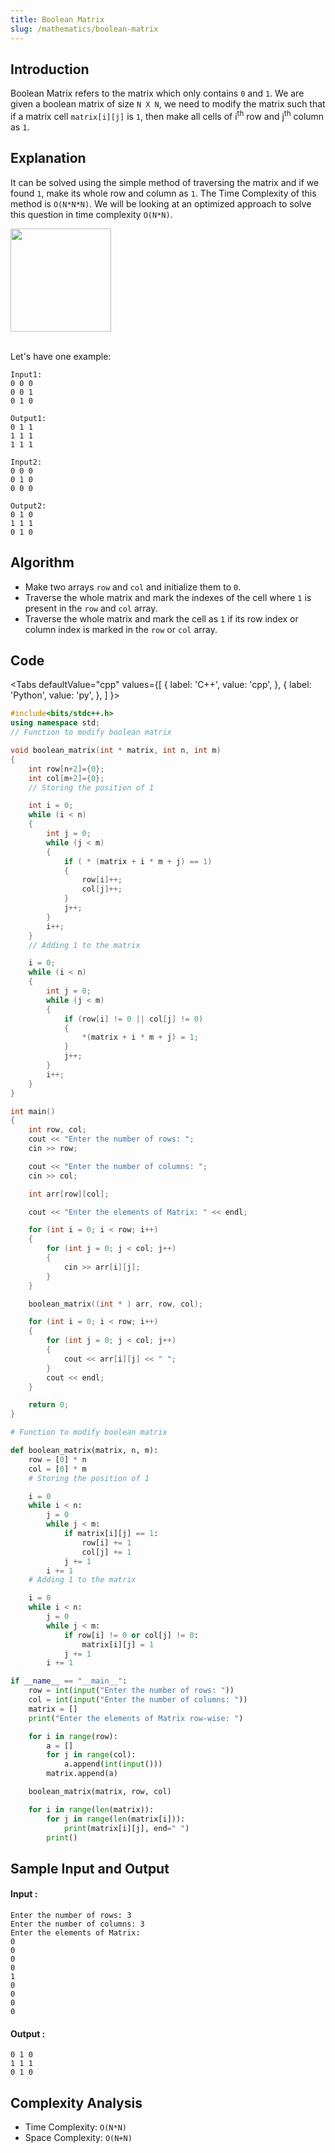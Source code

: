 ```yaml
---
title: Boolean Matrix
slug: /mathematics/boolean-matrix
---
```


## Introduction

Boolean Matrix refers to the matrix which only contains `0` and `1`. We are given a boolean matrix of size `N X N`, we need to modify the matrix such that if a matrix cell `matrix[i][j]` is `1`, then make all cells of i<sup>th</sup> row and j<sup>th</sup> column as `1`.

## Explanation 

It can be solved using the simple method of traversing the matrix and if we found `1`, make its whole row and column as `1`. The Time Complexity of this method is `O(N*N*N)`. We will be looking at an optimized approach to solve this question in time complexity `O(N*N)`.

<img src="https://i.imgur.com/W5yucjK.jpg" width="161" height="165" /><br/><br/>

Let's have one example: 
```
Input1:
0 0 0
0 0 1
0 1 0

Output1:
0 1 1
1 1 1
1 1 1

Input2:
0 0 0
0 1 0
0 0 0

Output2:
0 1 0
1 1 1
0 1 0
```

## Algorithm

- Make two arrays `row` and `col` and initialize them to `0`.
- Traverse the whole matrix and mark the indexes of the cell where `1` is present in the `row` and `col` array.
- Traverse the whole matrix and mark the cell as `1` if its row index or column index is marked in the `row` or `col` array.

## Code


<Tabs
  defaultValue="cpp"
  values={[
    { label: 'C++', value: 'cpp', },
    { label: 'Python', value: 'py', },
  ]
}>
<TabItem value="cpp">

```cpp
#include<bits/stdc++.h>
using namespace std;
// Function to modify boolean matrix

void boolean_matrix(int * matrix, int n, int m) 
{
    int row[n+2]={0};
    int col[m+2]={0};
    // Storing the position of 1

    int i = 0;
    while (i < n) 
    {
        int j = 0;
        while (j < m) 
        {
            if ( * (matrix + i * m + j) == 1) 
            {
                row[i]++;
                col[j]++;
            }
            j++;
        }
        i++;
    }
    // Adding 1 to the matrix

    i = 0;
    while (i < n) 
    {
        int j = 0;
        while (j < m) 
        {
            if (row[i] != 0 || col[j] != 0) 
            {
                *(matrix + i * m + j) = 1;
            }
            j++;
        }
        i++;
    }
}

int main() 
{
    int row, col;
    cout << "Enter the number of rows: ";
    cin >> row;

    cout << "Enter the number of columns: ";
    cin >> col;

    int arr[row][col];

    cout << "Enter the elements of Matrix: " << endl;

    for (int i = 0; i < row; i++) 
    {
        for (int j = 0; j < col; j++) 
        {
            cin >> arr[i][j];
        }
    }

    boolean_matrix((int * ) arr, row, col);

    for (int i = 0; i < row; i++) 
    {
        for (int j = 0; j < col; j++) 
        {
            cout << arr[i][j] << " ";
        }
        cout << endl;
    }

    return 0;
}
```
</TabItem>

<TabItem value="py">

```python   
# Function to modify boolean matrix

def boolean_matrix(matrix, n, m):
    row = [0] * n
    col = [0] * m
    # Storing the position of 1

    i = 0
    while i < n:
        j = 0
        while j < m:
            if matrix[i][j] == 1:
                row[i] += 1
                col[j] += 1
            j += 1
        i += 1
    # Adding 1 to the matrix

    i = 0
    while i < n:
        j = 0
        while j < m:
            if row[i] != 0 or col[j] != 0:
                matrix[i][j] = 1
            j += 1
        i += 1

if __name__ == "__main__":
    row = int(input("Enter the number of rows: "))
    col = int(input("Enter the number of columns: "))
    matrix = []
    print("Enter the elements of Matrix row-wise: ")

    for i in range(row):
        a = []
        for j in range(col):
            a.append(int(input()))
        matrix.append(a)

    boolean_matrix(matrix, row, col)

    for i in range(len(matrix)):
        for j in range(len(matrix[i])):
            print(matrix[i][j], end=" ")
        print()
```
</TabItem>

</Tabs>

## Sample Input and Output

#### Input :

```
Enter the number of rows: 3
Enter the number of columns: 3
Enter the elements of Matrix: 
0 
0 
0
0
1 
0
0 
0
0
```

#### Output :

```
0 1 0
1 1 1
0 1 0
```

## Complexity Analysis

- Time Complexity: `O(N*N)`
- Space Complexity: `O(N+N)`
